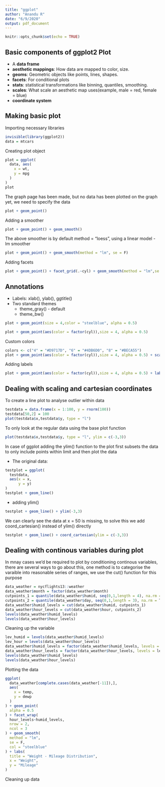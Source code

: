 ```yaml
---
title: "ggplot"
author: "Anandu R"
date: "6/9/2020"
output: pdf_document
---
```

  
```r
knitr::opts_chunk$set(echo = TRUE)
```

## Basic components of ggplot2 Plot 
- A **data frame**
- **aesthetic mappings**: How data are mapped to color, size.
- **geoms**: Geometric objects like points, lines, shapes.
- **facets**: For conditional plots 
- **stats**: statistical transformations like binning, quantiles, smoothing.
- **scales**: What scale an aesthetic map uses(example, male = red, female = blue)
- **coordinate system**

## Making basic plot 

Importing necessary libraries 

```r
invisible(library(ggplot2))
data = mtcars
```

Creating plot object 

```r
plot = ggplot(
  data, aes(
    x = wt,
    y = mpg
  )
)
plot
```

The graph page has been made, but no data has been plotted on the graph yet, we need to specify the data 

```r
plot + geom_point()
```

Adding a smoother 

```r
plot + geom_point() + geom_smooth()
```

The above smoother is by default method = "loess", using a linear model - lm smoother 

```r
plot + geom_point() + geom_smooth(method = "lm", se = F)
```

Adding facets 

```r
plot + geom_point() + facet_grid(.~cyl) + geom_smooth(method = "lm",se = F)
```

## Annotations 

- Labels: xlab(), ylab(), ggtitle()
- Two standard themes 
  - theme_gray() - default
  - theme_bw()
  
```r
plot + geom_point(size = 4,color = "steelblue", alpha = 0.5)
```

```r
plot + geom_point(aes(color = factor(cyl)),size = 4, alpha = 0.5)
```

Custom colors 

```r
colors <- c("4" = "#D9717D", "6" = "#4DB6D0", "8" = "#BECA55")
plot + geom_point(aes(color = factor(cyl)),size = 4, alpha = 0.5) + scale_color_manual(values = colors)
```

Adding labels 

```r
plot + geom_point(aes(color = factor(cyl)),size = 4, alpha = 0.5) + labs(title = "Weight - Mileage Distribution", x = "weight", y = "mileage per gallon")
```

## Dealing with scaling and cartesian coordinates

To create a line plot to analyse outlier within data 
```r
testdata = data.frame(x = 1:100, y = rnorm(100))
testdata[50,2] = 100
plot(testdata$x,testdata$y, type = "l")
```

To only look at the regular data using the base plot function 

```r
plot(testdata$x,testdata$y, type = "l", ylim = c(-3,3))
```

In case of ggplot adding the ylim() function to the plot first subsets the data to only include points within limit and then plot the data

- The original data: 
```r
testplot = ggplot(
  testdata,
  aes(x = x,
      y = y)
)
testplot + geom_line()
```

- adding ylim()

```r
testplot + geom_line() + ylim(-3,3)
```

We can clearly see the data at x = 50 is missing, to solve this we add coord_cartesian() instead of ylim() directly

```r
testplot + geom_line() + coord_cartesian(ylim = c(-3,3))
```

## Dealing with continous variables during plot 

In mnay cases we'd be required to plot by conditioning continous variables, there are several ways to go about this, one method is to categorise the varaible into reasonable series of ranges, we use the cut() function for this purpose 

```r
data_weather = nycflights13::weather
data_weather$month = factor(data_weather$month)
cutpoints_1 = quantile(data_weather$humid, seq(0,1,length = 4), na.rm = T)
cutpoints_2 = quantile(data_weather$day, seq(0,1,length = 3), na.rm = T)
data_weather$humid_levels = cut(data_weather$humid, cutpoints_1)
data_weather$hour_levels = cut(data_weather$hour, cutpoints_2)
levels(data_weather$humid_levels)
levels(data_weather$hour_levels)
```

Cleaning up the variable 

```r
lev_humid = levels(data_weather$humid_levels)
lev_hour = levels(data_weather$hour_levels)
data_weather$humid_levels = factor(data_weather$humid_levels, levels = lev_humid, labels = c("low","med","high"))
data_weather$hour_levels = factor(data_weather$hour_levels, levels = lev_hour, labels = c("day","night"))
levels(data_weather$humid_levels)
levels(data_weather$hour_levels)
```

Plotting the data 

```r
ggplot(
  data_weather[complete.cases(data_weather[-11]),],
  aes(
    x = temp,
    y = dewp
  )
) + geom_point(
  alpha = 0.5
) + facet_wrap(
  hour_levels~humid_levels,
  nrow = 2, 
  ncol = 3
) + geom_smooth(
  method = "lm",
  se = F,
  col = "steelblue"
) + labs(
  title = "Weight - Mileage Distribution",
  x = "Weight",
  y = "Mileage"
)
```

Cleaning up data 

```r

```

